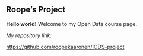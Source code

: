 
## **Roope's Project**


**Hello world!** Welcome to my Open Data course page.

*My repository link:* 

<https://github.com/roopekaaronen/IODS-project>
